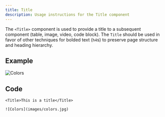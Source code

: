 ```yaml
---
title: Title
description: Usage instructions for the Title component
---
```


<PageDescription>

The `<Title>` component is used to provide a title to a subsequent component
(table, image, video, code block). The `Title` should be used in favor of other
techniques for bolded text (`h4`s) to preserve page structure and heading
hierarchy.

</PageDescription>

## Example

<Title>This is a title</Title>

![Colors](images/colors.jpg)

## Code

```mdx path=components/Title/Title.js src=https://github.com/carbon-design-system/gatsby-theme-carbon/tree/main/packages/gatsby-theme-carbon/src/components/Title
<Title>This is a title</Title>

![Colors](images/colors.jpg)
```
